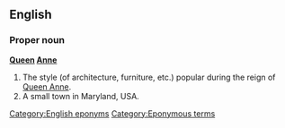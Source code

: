 ==English==
===Proper noun===
'''[[Queen]] [[Anne]]'''

# The style (of architecture, furniture, etc.) popular during the reign of [[w:Queen Anne|Queen Anne]].
#A small town in Maryland, USA.

[[Category:English eponyms]]
[[Category:Eponymous terms]]